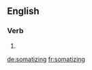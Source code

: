 
==English==

===Verb===
{{head|en}}

# {{present participle of|somatize|lang=en}}

[[de:somatizing]]
[[fr:somatizing]]